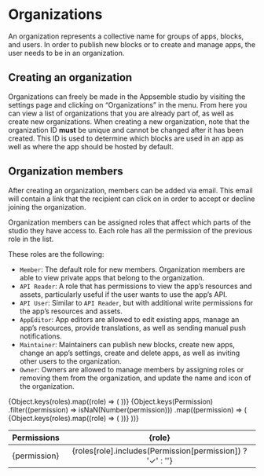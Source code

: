 
# Organizations

An organization represents a collective name for groups of apps, blocks, and users. In order to
publish new blocks or to create and manage apps, the user needs to be in an organization.

## Creating an organization

Organizations can freely be made in the Appsemble studio by visiting the settings page and clicking
on “Organizations” in the menu. From here you can view a list of organizations that you are already
part of, as well as create new organizations. When creating a new organization, note that the
organization ID **must** be unique and cannot be changed after it has been created. This ID is used
to determine which blocks are used in an app as well as where the app should be hosted by default.

## Organization members

After creating an organization, members can be added via email. This email will contain a link that
the recipient can click on in order to accept or decline joining the organization.

Organization members can be assigned roles that affect which parts of the studio they have access
to. Each role has all the permission of the previous role in the list.

These roles are the following:

- `Member`: The default role for new members. Organization members are able to view private apps
  that belong to the organization.
- `API Reader`: A role that has permissions to view the app’s resources and assets, particularly
  useful if the user wants to use the app’s API.
- `API User`: Similar to `API Reader`, but with additional write permissions for the app’s resources
  and assets.
- `AppEditor`: App editors are allowed to edit existing apps, manage an app’s resources, provide
  translations, as well as sending manual push notifications.
- `Maintainer`: Maintainers can publish new blocks, create new apps, change an app’s settings,
  create and delete apps, as well as inviting other users to the organization.
- `Owner`: Owners are allowed to manage members by assigning roles or removing them from the
  organization, and update the name and icon of the organization.

<table>
  <thead>
    <tr>
      <th>Permissions</th>
      {Object.keys(roles).map((role) => (
        <th key={role}>{role}</th>
      ))}
    </tr>
  </thead>
  <tbody>
    {Object.keys(Permission)
      .filter((permission) => isNaN(Number(permission)))
      .map((permission) => (
        <tr key={permission}>
          <td>{permission}</td>
          {Object.keys(roles).map((role) => (
            <td key={role} align="center">
              {roles[role].includes(Permission[permission]) ? '✓' : ''}
            </td>
          ))}
        </tr>
      ))}
  </tbody>
</table>
